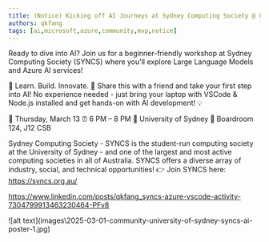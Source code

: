 ```yaml
---
title: (Notice) Kicking off AI Journeys at Sydney Computing Society @ Uni of Sydney
authors: qkfang
tags: [ai,microsoft,azure,community,mvp,notice]
---
```




Ready to dive into AI? Join us for a beginner-friendly workshop at Sydney Computing Society (SYNCS) where you'll explore Large Language Models and Azure AI services! 

🔎 Learn. Build. Innovate. 📢 Share this with a friend and take your first step into AI! No experience needed - just bring your laptop with VSCode & Node.js installed and get hands-on with AI development! 💡

📅 Thursday, March 13
⏰ 6 PM – 8 PM
📍 University of Sydney
📍 Boardroom 124, J12 CSB

Sydney Computing Society - SYNCS is the student-run computing society at the University of Sydney - and one of the largest and most active computing societies in all of Australia. SYNCS offers a diverse array of industry, social, and technical opportunities! 👉 Join SYNCS here: https://syncs.org.au/


https://www.linkedin.com/posts/qkfang_syncs-azure-vscode-activity-7304799913463230464-PFv8


<div className="img-grid">
  <div className="img-item">
    ![alt text](images\2025-03-01-community-university-of-sydney-syncs-ai-poster-1.jpg)
  </div>
</div>